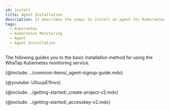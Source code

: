 ```yaml
---
id: install
title: Agent Installation
description: It describes the steps to install an agent for Kubernetes monitoring.
tags:
  - Kubernetes
  - Kubernetes Monitoring
  - Agent
  - Agent Installation
---
```



The following guides you to the basic installation method for using the WhaTap Kubernetes monitoring service.

{@include: ../common-items/_agent-signup-guide.mdx}  

{@youtube: U0uupE1fnvs}

{@include: ../getting-started/_create-project-v2.mdx}  

{@include: ../getting-started/_accesskey-v2.mdx} 
